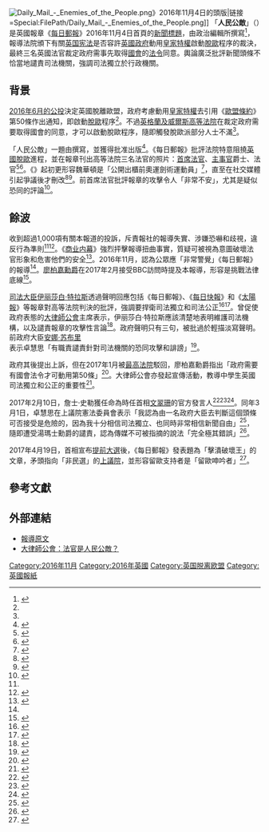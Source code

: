 {{NoteTA|G1=PoliticiansUK}}
[[File:Daily_Mail_-_Enemies_of_the_People.png|thumb]]》2016年11月4日的頭版|链接=Special:FilePath/Daily_Mail_-_Enemies_of_the_People.png]]
「'''人民公敵'''」（{{lang-en|Enemies of the People}}）是英國報章《[[每日郵報|每日郵報]]》2016年11月4日首頁的[[新聞標題|新聞標題]]，由政治編輯{{tsl|en|James Slack|詹士·史勒}}所撰寫<ref name="Phipps">{{cite news|last=Phipps|first=Claire|url=https://www.theguardian.com/politics/2016/nov/04/enemies-of-the-people-british-newspapers-react-judges-brexit-ruling|title=British newspapers react to judges' Brexit ruling: 'Enemies of the people'|newspaper=The Guardian|date=2016-11-04|accessdate=2017-02-03|archive-date=2019-05-25|archive-url=https://web.archive.org/web/20190525120311/https://www.theguardian.com/politics/2016/nov/04/enemies-of-the-people-british-newspapers-react-judges-brexit-ruling|dead-url=no}}</ref>，報導法院頒下有關[[英国宪法|英国宪法]]是否容許[[英國政府|英國政府]]動用[[皇家特權|皇家特權]]啟動[[英國脫歐|脫歐]]程序的裁決，最終三名英國法官裁定政府需事先取得[[英国议会|國會]]的[[國會法令|法令]]同意。輿論廣泛批評新聞頭條不恰當地譴責司法機關，強調司法獨立於行政機關。 

== 背景 ==
[[英國去留歐盟公投|2016年6月的公投]]決定英國脫離歐盟，政府考慮動用[[皇家特權|皇家特權]]去引用《[[里斯本条约|歐盟條約]]》第50條作出通知，即啟動[[英國脫歐|脫歐]]程序<ref name="Phipps" />。不過[[英格蘭及威爾斯高等法院|英格蘭及威爾斯高等法院]]在{{tsl|en|R (Miller) v Secretary of State for Exiting the European Union|女皇（米勒）訴脫離歐盟事務大臣|米勒案}}裁定政府需要取得國會的同意，才可以啟動脫歐程序，隨即觸發脫歐派部分人士不滿<ref name="independent" />。

「人民公敵」一題由{{tsl|en|James Slack|詹士·史勒}}撰寫，並獲得{{tsl|en|Paul Dacre|保羅·達卡}}批准出版<ref>{{cite journal|work={{tsl|en|The Oldie||The Oldie}}|date=March 2017|p=34|title=Moralist, monarchist and Brexiteer-in-chief|first=Stephen|last=Fay}}</ref>。《每日郵報》批評法院特意阻撓[[英國脫歐|英國脫歐]]進程，並在報章刊出高等法院三名法官的照片：[[英格蘭及威爾斯首席法官|首席法官]]{{tsl|en|John Thomas (judge)|約翰·湯瑪士|湯瑪士勳爵}}、[[主事官|主事官]]{{tsl|en|Terence Etherton|特倫斯·魏華頓}}爵士、法官{{tsl|en|Philip Sales|菲臘·世斯|世斯勳爵}}<ref name=independent>{{cite news|url=https://www.independent.co.uk/news/media/daily-mail-nazi-propaganda-front-page-ipso-complaints-brexit-eu-enemies-of-the-people-a7409836.html|title=Daily Mail's 'Enemies of the People' front page receives more than 1,000 complaints to IPSO|newspaper=The Independent|date=2016-11-10|accessdate=2017-02-03|archive-date=2020-04-01|archive-url=https://web.archive.org/web/20200401235709/https://www.independent.co.uk/news/media/daily-mail-nazi-propaganda-front-page-ipso-complaints-brexit-eu-enemies-of-the-people-a7409836.html|dead-url=no}}</ref><ref>{{cite news|url=https://www.nytimes.com/2017/01/27/opinion/sunday/is-donald-trump-mr-brexit.html|title=Is Donald Trump ‘Mr. Brexit’?|newspaper=The New York Times|date=2017-01-27|accessdate=2017-02-03|archive-date=2021-01-20|archive-url=https://web.archive.org/web/20210120214849/https://www.nytimes.com/2017/01/27/opinion/sunday/is-donald-trump-mr-brexit.html|dead-url=no}}</ref>。《{{tsl|en|MailOnline|網上郵報}}》起初更形容魏華頓是「公開出櫃前奧運劍術運動員」<ref name="Duffy">{{cite web|url=http://www.pinknews.co.uk/2016/11/03/the-daily-mail-is-very-upset-because-an-openly-gay-judge-ruled-on-brexit/|title=The Daily Mail is very upset because an 'openly gay judge' ruled on Brexit|last=Duffy|first=Nick|work={{tsl|en|PinkNews||PinkNews}}|date=2016-11-03|accessdate=2017-02-09|archive-date=2016-11-06|archive-url=https://web.archive.org/web/20161106152102/http://www.pinknews.co.uk/2016/11/03/the-daily-mail-is-very-upset-because-an-openly-gay-judge-ruled-on-brexit/|dead-url=no}}</ref>，直至在社交媒體引起爭議後才刪改<ref name="Nelson">{{cite web|url=http://www.huffingtonpost.co.uk/entry/mailonline-online-attacks-brexit-judge-for-being-openly-gay_uk_581b344ee4b0ab6e4c1ba5ff|title=MailOnline Attacks Brexit Judge For Being 'Openly Gay'|last=Nelson|first=Sara C|work=[[赫芬顿邮报|Huffington Post]]|date=2016-11-03|accessdate=2017-02-09|archive-date=2018-09-10|archive-url=https://web.archive.org/web/20180910014658/https://www.huffingtonpost.co.uk/entry/mailonline-online-attacks-brexit-judge-for-being-openly-gay_uk_581b344ee4b0ab6e4c1ba5ff|dead-url=no}}</ref><ref name="Blair">{{cite web|url=https://www.independent.co.uk/news/people/jk-rowling-brexit-legal-challenge-twitter-response-daily-mail-headline-openly-gay-fencer-judge-a7396941.html|title=J. K. Rowling responds perfectly to Mail Online headline referencing judges's sexuality after Brexit High Court ruling|last=Blair|first=Olivia|date=2016-11-04|work=[[獨立報|The Independent]]|accessdate=2017-02-09|archive-date=2020-11-08|archive-url=https://web.archive.org/web/20201108110817/http://www.independent.co.uk/news/people/jk-rowling-brexit-legal-challenge-twitter-response-daily-mail-headline-openly-gay-fencer-judge-a7396941.html|dead-url=no}}</ref>。前首席法官{{tsl|en|Igor Judge, Baron Judge|義葛·澤曙}}批評報章的攻擊令人「非常不安」，尤其是疑似恐同的評論<ref>{{cite news|url=http://www.pinknews.co.uk/2016/11/08/former-lord-chief-justice-attacks-homophobic-campaign-against-brexit-judge/|title=Former Lord Chief Justice Attacks Homophobic Campaign Against Brexit|work=Pink News|date=2016-11-08|accessdate=2017-02-14|archive-date=2020-12-05|archive-url=https://web.archive.org/web/20201205093645/https://www.pinknews.co.uk/2016/11/08/former-lord-chief-justice-attacks-homophobic-campaign-against-brexit-judge/|dead-url=no}}</ref>。

==餘波==
{{tsl|en|Independent Press Standards Organisation|獨立傳媒標準組織}}收到超過1,000項有關本報道的投訴，斥責報社的報導失實、涉嫌恐嚇和歧視，違反行為準則<ref name=independent/><ref>{{cite journal|work=Discourse, Context & Media|date=April 2018|title="Enemies of the people": Populist performances in the Daily Mail reporting of the Article 50 case|first=Ruth|last=Breeze|doi=10.1016/j.dcm.2018.03.008}}</ref>。《[[商业内幕|商业内幕]]》強烈抨擊報導扭曲事實，質疑可被視為意圖破壞法官形象和危害他們的安全<ref>{{cite news|url=http://uk.businessinsider.com/brexit-high-court-article-50-judges-mail-express-front-page-2016-11|title=People are furious at the ''Daily Mail'' front page branding the Article 50 judges ‘Enemies of the People'|work=Business Insider|date=2016-11-04|accessdate=2017-02-03|archive-date=2018-06-03|archive-url=https://web.archive.org/web/20180603115858/http://uk.businessinsider.com/brexit-high-court-article-50-judges-mail-express-front-page-2016-11|dead-url=no}}</ref>。2016年11月，{{tsl|en|Anglican Bishop of Leeds|列斯主教}}{{tsl|en|Nick Baines (bishop)|力克·炳斯}}認為公眾應「非常警覺」《每日郵報》的報導<ref name=independent/>。[[廖柏嘉|廖柏嘉勳爵]]在2017年2月接受BBC訪問時提及本報導，形容是挑戰法律底線<ref>{{cite news|url=https://www.bbc.co.uk/news/uk-38986228|title=Attacks on judges undermine law – Supreme Court president|work=BBC News|date=2017-02-16|accessdate=2017-02-16|archive-date=2020-11-11|archive-url=https://web.archive.org/web/20201111175201/https://www.bbc.co.uk/news/uk-38986228|dead-url=no}}</ref>。

[[司法大臣_(英國)|司法大臣]][[伊丽莎白·特拉斯|伊丽莎白·特拉斯]]透過聲明回應包括《每日郵報》、《[[每日快報|每日快報]]》和《[[太陽報_(英國)|太陽報]]》等報章對高等法院判決的批評，強調要捍衛司法獨立和司法公正<ref>{{cite news|url=https://www.theguardian.com/law/2016/nov/05/barristers-urge-liz-truss-to-condemn-attacks-on-brexit-ruling-judges|title=Liz Truss defends judiciary after Brexit ruling criticism|work=The Guardian|date=2016-11-05|accessdate=2017-02-11|archive-date=2020-11-08|archive-url=https://web.archive.org/web/20201108095740/https://www.theguardian.com/law/2016/nov/05/barristers-urge-liz-truss-to-condemn-attacks-on-brexit-ruling-judges|dead-url=no}}</ref><ref>{{cite news|url=https://www.independent.co.uk/news/uk/home-news/bar-council-liz-truss-brexit-ruling-decision-serious-unjustified-attacks-judiciary-judges-high-court-a7399356.html|title=Liz Truss breaks her silence but fails to condemn backlash over Brexit ruling|work=The Independent|accessdate=2017-02-11|last=Worley|first=Will|archive-date=2020-11-08|archive-url=https://web.archive.org/web/20201108140533/http://www.independent.co.uk/news/uk/home-news/bar-council-liz-truss-brexit-ruling-decision-serious-unjustified-attacks-judiciary-judges-high-court-a7399356.html|dead-url=no}}</ref>。曾促使政府表態的[[英格蘭及威爾斯大律師公會|大律師公會]]主席表示，伊丽莎白·特拉斯應該清楚地表明維護司法機構，以及譴責報章的攻擊性言論<ref>{{cite news|url=https://www.bbc.co.uk/news/uk-politics-37883576|title=Brexit ruling: Lord Chancellor backs judiciary amid row|work=BBC News|date=2016-11-05|accessdate=2017-02-03|archive-date=2016-11-05|archive-url=https://web.archive.org/web/20161105122354/http://www.bbc.co.uk/news/uk-politics-37883576|dead-url=no}}</ref>。政府聲明只有三句，被批過於輕描淡寫聲明。前政府大臣[[安娜·苏布里|安娜·苏布里]]表示卓慧思「有職責譴責針對司法機關的恐同攻擊和誹謗」<ref>{{cite news|url=https://www.theguardian.com/politics/2016/nov/05/lawyers-war-liz-truss-over-abuse-judges-brexit-barristers|title=Brexit: lawyers confront Liz Truss over ‘dangerous’ abuse of judges|newspaper=The Guardian|date=2016-11-05|accessdate=2017-02-03|archive-date=2020-11-30|archive-url=https://web.archive.org/web/20201130212834/https://www.theguardian.com/politics/2016/nov/05/lawyers-war-liz-truss-over-abuse-judges-brexit-barristers|dead-url=no}}</ref>。

政府其後提出上訴，但在2017年1月被[[英国最高法院|最高法院]]駁回，廖柏嘉勳爵指出「政府需要有國會法令才可動用第50條」<ref>{{cite news|url=https://www.bbc.co.uk/news/uk-politics-38720320|title=Brexit: Supreme Court says Parliament must give Article 50 go-ahead|work=BBC News|date=2017-01-24|accessdate=2017-02-03|archive-date=2020-02-29|archive-url=https://web.archive.org/web/20200229215946/https://www.bbc.co.uk/news/uk-politics-38720320|dead-url=no}}</ref>。大律師公會亦發起宣傳活動，教導中學生英國司法獨立和公正的重要性<ref>{{cite news|url=https://www.telegraph.co.uk/education/2017/01/24/barristers-launch-pr-drive-schools-explain-judges-not-enemies/|title=Barristers launch PR drive in schools to explain why judges are not the 'enemies of the people'|work=The Daily Telegraph|date=2017-01-24|accessdate=2017-02-03|archive-date=2020-11-12|archive-url=https://web.archive.org/web/20201112020114/http://www.telegraph.co.uk/education/2017/01/24/barristers-launch-pr-drive-schools-explain-judges-not-enemies/|dead-url=no}}</ref>。

2017年2月10日，詹士·史勒獲任命為時任首相[[文翠珊|文翠珊]]的官方發言人<ref>{{cite news|last=McTague|first=Tom|url=http://www.politico.eu/article/theresa-may-gets-her-alastair-campbell/|title=Theresa May gets her Alastair Campbell|work=Politico|date=2017-01-31|accessdate=2017-01-31|archive-date=2020-11-29|archive-url=https://web.archive.org/web/20201129054350/https://www.politico.eu/article/theresa-may-gets-her-alastair-campbell/|dead-url=no}}</ref><ref>{{cite news|last=Asthana|first=Anushka|url=https://www.theguardian.com/media/2017/jan/31/journalist-james-slack-daily-mail-theresa-may-spokesman-no-10|title=Journalist James Slack tipped to become Theresa May's spokesman|work=The Guardian|date=2017-01-31|accessdate=2017-01-31|archive-date=2020-11-28|archive-url=https://web.archive.org/web/20201128172314/https://www.theguardian.com/media/2017/jan/31/journalist-james-slack-daily-mail-theresa-may-spokesman-no-10|dead-url=no}}</ref><ref>{{cite news|url=https://www.gov.uk/government/news/prime-ministers-official-spokesperson-appointed-james-slack|title=James Slack will be the new Prime Minister's Official Spokesperson|publisher=H,M. Government|date=2017-02-10|accessdate=2017-02-10|archive-date=2020-11-12|archive-url=https://web.archive.org/web/20201112000652/https://www.gov.uk/government/news/prime-ministers-official-spokesperson-appointed-james-slack|dead-url=no}}</ref>。同年3月1日，卓慧思在上議院憲法委員會表示「我認為由一名政府大臣去判斷這個頭條可否接受是危險的，因為我十分相信司法獨立、也同時非常相信新聞自由」<ref>{{cite news|url=https://www.pressgazette.co.uk/enemies-of-the-people-lord-chancellor-liz-truss-says-it-would-be-dangerous-to-tell-daily-mail-want-to-print|title=Liz Truss defends press after Brexit ruling criticism|work=The Press Gazette|date=2017-03-01|accessdate=2020-04-05|archive-date=2020-11-26|archive-url=https://web.archive.org/web/20201126220319/https://www.pressgazette.co.uk/enemies-of-the-people-lord-chancellor-liz-truss-says-it-would-be-dangerous-to-tell-daily-mail-want-to-print|dead-url=no}}</ref>，隨即遭受湯瑪士勳爵的譴責，認為傳媒不可被指摘的說法「完全極其錯誤」<ref>{{cite news|url=https://www.theguardian.com/politics/2017/mar/22/lord-chief-justice-castigates-liz-truss-for-failing-to-defend-judges|title=Lord chief justice attacks Liz Truss for failing to back article 50 judges|first=Owen|last=Bowcott|newspaper=The Guardian|date=2017-03-22|accessdate=2017-04-27|archive-date=2020-01-30|archive-url=https://web.archive.org/web/20200130141358/https://www.theguardian.com/politics/2017/mar/22/lord-chief-justice-castigates-liz-truss-for-failing-to-defend-judges|dead-url=no}}</ref>。

2017年4月19日，首相宣布[[2017年英國大選|提前大選]]後，《每日郵報》發表題為「擊潰破壞王」的文章，矛頭指向「非民選」的[[英國上議院|上議院]]，並形容留歐支持者是「留歐呻吟者」<ref>{{cite news|url=https://www.theguardian.com/politics/2017/apr/19/crush-the-saboteurs-how-hard-brexit-rhetoric-turned-leninist|title=Crush the saboteurs! How hard-Brexit rhetoric turned Leninist|first=Steven|last=Poole|newspaper=The Guardian|date=2017-04-19|accessdate=2017-04-27|archive-date=2020-12-09|archive-url=https://web.archive.org/web/20201209071625/https://www.theguardian.com/politics/2017/apr/19/crush-the-saboteurs-how-hard-brexit-rhetoric-turned-leninist|dead-url=no}}</ref>。

== 參考文獻 ==
{{reflist|2}}

== 外部連結 ==
* [https://web.archive.org/web/20161104112725/http://www.dailymail.co.uk/news/article-3903436/Enemies-people-Fury-touch-judges-defied-17-4m-Brexit-voters-trigger-constitutional-crisis.html 報導原文]
* [http://www.barcouncil.org.uk/media-centre/news-and-press-releases/2017/january/are-judges-enemies-of-the-people/ 大律師公會：法官是人民公敵？] {{Wayback|url=http://www.barcouncil.org.uk/media-centre/news-and-press-releases/2017/january/are-judges-enemies-of-the-people/ |date=20180729063316 }}

{{英國脫歐}}

[[Category:2016年11月|Category:2016年11月]]
[[Category:2016年英國|Category:2016年英國]]
[[Category:英国脱离欧盟|Category:英国脱离欧盟]]
[[Category:英國報紙|Category:英國報紙]]